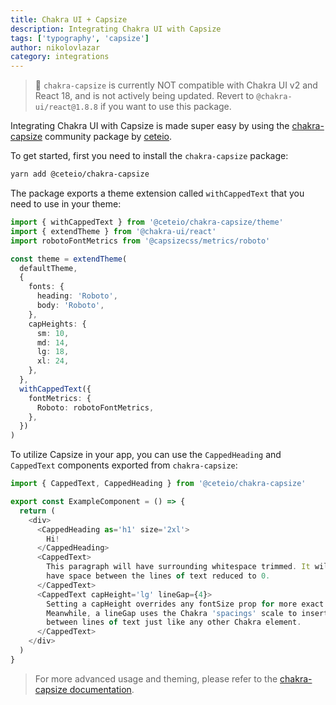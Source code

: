 ```yaml
---
title: Chakra UI + Capsize
description: Integrating Chakra UI with Capsize
tags: ['typography', 'capsize']
author: nikolovlazar
category: integrations
---
```


> 🚨 `chakra-capsize` is currently NOT compatible with Chakra UI v2 and React
> 18, and is not actively being updated. Revert to `@chakra-ui/react@1.8.8` if
> you want to use this package.

Integrating Chakra UI with Capsize is made super easy by using the
[chakra-capsize](https://github.com/ceteio/chakra-capsize) community package by
[ceteio](https://github.com/ceteio).

To get started, first you need to install the `chakra-capsize` package:

```bash
yarn add @ceteio/chakra-capsize
```

The package exports a theme extension called `withCappedText` that you need to
use in your theme:

```typescript ln={19-23}
import { withCappedText } from '@ceteio/chakra-capsize/theme'
import { extendTheme } from '@chakra-ui/react'
import robotoFontMetrics from '@capsizecss/metrics/roboto'

const theme = extendTheme(
  defaultTheme,
  {
    fonts: {
      heading: 'Roboto',
      body: 'Roboto',
    },
    capHeights: {
      sm: 10,
      md: 14,
      lg: 18,
      xl: 24,
    },
  },
  withCappedText({
    fontMetrics: {
      Roboto: robotoFontMetrics,
    },
  })
)
```

To utilize Capsize in your app, you can use the `CappedHeading` and `CappedText`
components exported from `chakra-capsize`:

```typescript
import { CappedText, CappedHeading } from '@ceteio/chakra-capsize'

export const ExampleComponent = () => {
  return (
    <div>
      <CappedHeading as='h1' size='2xl'>
        Hi!
      </CappedHeading>
      <CappedText>
        This paragraph will have surrounding whitespace trimmed. It will also
        have space between the lines of text reduced to 0.
      </CappedText>
      <CappedText capHeight='lg' lineGap={4}>
        Setting a capHeight overrides any fontSize prop for more exact sizing.
        Meanwhile, a lineGap uses the Chakra 'spacings' scale to insert space
        between lines of text just like any other Chakra element.
      </CappedText>
    </div>
  )
}
```

> For more advanced usage and theming, please refer to the
> [chakra-capsize documentation](https://github.com/ceteio/chakra-capsize).
